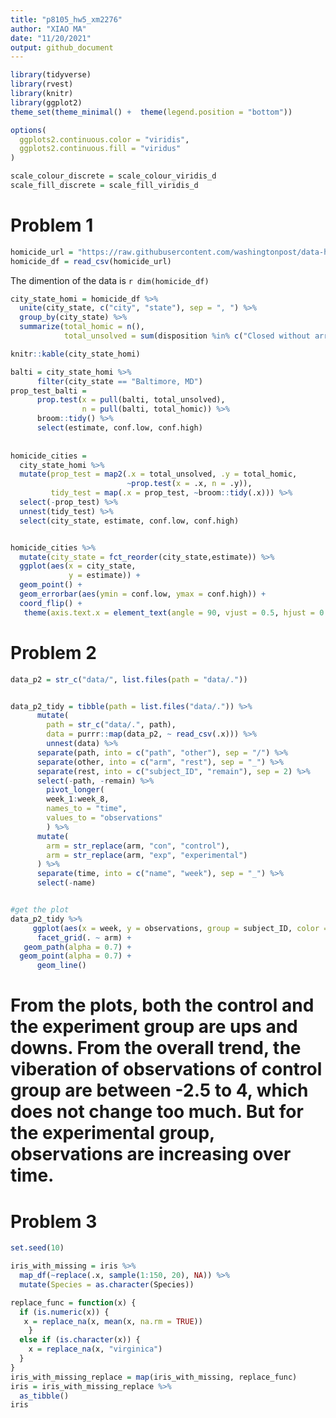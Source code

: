 ```yaml
---
title: "p8105_hw5_xm2276"
author: "XIAO MA"
date: "11/20/2021"
output: github_document
---
```


```r
library(tidyverse)
library(rvest)
library(knitr)
library(ggplot2)
theme_set(theme_minimal() +  theme(legend.position = "bottom"))

options(
  ggplots2.continuous.color = "viridis",
  ggplots2.continuous.fill = "viridus"
)

scale_colour_discrete = scale_colour_viridis_d
scale_fill_discrete = scale_fill_viridis_d
```


# Problem 1
```r
homicide_url = "https://raw.githubusercontent.com/washingtonpost/data-homicides/master/homicide-data.csv"
homicide_df = read_csv(homicide_url)
```

The dimention of the data is `r dim(homicide_df)`



```r
city_state_homi = homicide_df %>% 
  unite(city_state, c("city", "state"), sep = ", ") %>% 
  group_by(city_state) %>% 
  summarize(total_homic = n(),
            total_unsolved = sum(disposition %in% c("Closed without arrest", "Open/No arrest")))

knitr::kable(city_state_homi)

```

```r
balti = city_state_homi %>% 
	  filter(city_state == "Baltimore, MD") 
prop_test_balti = 
	  prop.test(x = pull(balti, total_unsolved),
	            n = pull(balti, total_homic)) %>% 
	  broom::tidy() %>% 
	  select(estimate, conf.low, conf.high)
	
	
homicide_cities =
  city_state_homi %>% 
  mutate(prop_test = map2(.x = total_unsolved, .y = total_homic, 
                          ~prop.test(x = .x, n = .y)),
         tidy_test = map(.x = prop_test, ~broom::tidy(.x))) %>% 
  select(-prop_test) %>% 
  unnest(tidy_test) %>%
  select(city_state, estimate, conf.low, conf.high)


homicide_cities %>% 
  mutate(city_state = fct_reorder(city_state,estimate)) %>%
  ggplot(aes(x = city_state, 
             y = estimate)) + 
  geom_point() +
  geom_errorbar(aes(ymin = conf.low, ymax = conf.high)) +
  coord_flip() +
   theme(axis.text.x = element_text(angle = 90, vjust = 0.5, hjust = 0.5))
```




# Problem 2
```r
data_p2 = str_c("data/", list.files(path = "data/."))


data_p2_tidy = tibble(path = list.files("data/.")) %>% 
	  mutate(
	    path = str_c("data/.", path),
	    data = purrr::map(data_p2, ~ read_csv(.x))) %>% 
	    unnest(data) %>% 
	  separate(path, into = c("path", "other"), sep = "/") %>% 
	  separate(other, into = c("arm", "rest"), sep = "_") %>% 
	  separate(rest, into = c("subject_ID", "remain"), sep = 2) %>% 
	  select(-path, -remain) %>% 
	    pivot_longer(
	    week_1:week_8,
	    names_to = "time",
	    values_to = "observations"
	    ) %>% 
	  mutate(
	    arm = str_replace(arm, "con", "control"),
	    arm = str_replace(arm, "exp", "experimental")
	  ) %>% 
	  separate(time, into = c("name", "week"), sep = "_") %>% 
	  select(-name)


#get the plot
data_p2_tidy %>% 
	 ggplot(aes(x = week, y = observations, group = subject_ID, color = factor(subject_ID))) +
	  facet_grid(. ~ arm) +
   geom_path(alpha = 0.7) + 
  geom_point(alpha = 0.7) +
	  geom_line() 
```
# From the plots, both the control and the experiment group are ups and downs. From the overall trend, the viberation of observations of control group are between -2.5 to 4, which does not change too much. But for the experimental group, observations are increasing over time.





# Problem 3
```r
set.seed(10)

iris_with_missing = iris %>% 
  map_df(~replace(.x, sample(1:150, 20), NA)) %>%
  mutate(Species = as.character(Species))

replace_func = function(x) {
  if (is.numeric(x)) {
   x = replace_na(x, mean(x, na.rm = TRUE))
    }
  else if (is.character(x)) {
    x = replace_na(x, "virginica")
  }
}
iris_with_missing_replace = map(iris_with_missing, replace_func)
iris = iris_with_missing_replace %>% 
  as_tibble()
iris
```

